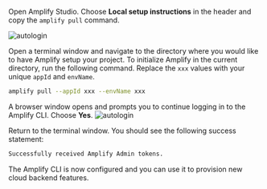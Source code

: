 Open Amplify Studio. Choose **Local setup instructions** in the header and copy the `amplify pull` command.

![autologin](/images/console/cli-pull.png)

Open a terminal window and navigate to the directory where you would like to have Amplify setup your project.
To initialize Amplify in the current directory, run the following command. Replace the `xxx` values with your unique `appId` and `envName`. 
```bash
amplify pull --appId xxx --envName xxx
```
A browser window opens and prompts you to continue logging in to the Amplify CLI. Choose **Yes**. 
![autologin](/images/console/cli-autologin2.png)

Return to the terminal window. You should see the following success statement:
```bash
Successfully received Amplify Admin tokens.
```
The Amplify CLI is now configured and you can use it to provision new cloud backend features. 